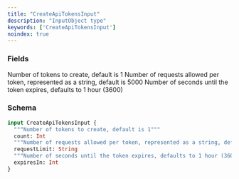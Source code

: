 ```yaml
---
title: "CreateApiTokensInput"
description: "InputObject type"
keywords: ['CreateApiTokensInput']
noindex: true
---
```


### Fields

<ResponseField name="count" type="Int">
  Number of tokens to create, default is 1
</ResponseField>

<ResponseField name="requestLimit" type="String">
  Number of requests allowed per token, represented as a string, default is 5000
</ResponseField>

<ResponseField name="expiresIn" type="Int">
  Number of seconds until the token expires, defaults to 1 hour (3600)
</ResponseField>

### Schema


```graphql 
input CreateApiTokensInput {
  """Number of tokens to create, default is 1"""
  count: Int
  """Number of requests allowed per token, represented as a string, default is 5000"""
  requestLimit: String
  """Number of seconds until the token expires, defaults to 1 hour (3600)"""
  expiresIn: Int
}
```
